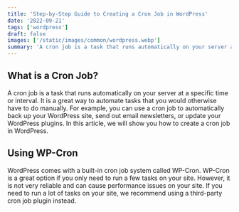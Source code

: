 ```yaml
---
title: 'Step-by-Step Guide to Creating a Cron Job in WordPress'
date: '2022-09-21'
tags: ['wordpress']
draft: false
images: ['/static/images/common/wordpress.webp']
summary: 'A cron job is a task that runs automatically on your server at a specific time or interval. It is a great way to automate tasks that you would otherwise have to do manually.'
---
```


## What is a Cron Job?

A cron job is a task that runs automatically on your server at a specific time or interval. It is a great way to automate tasks that you would otherwise have to do manually. For example, you can use a cron job to automatically back up your WordPress site, send out email newsletters, or update your WordPress plugins. In this article, we will show you how to create a cron job in WordPress.

## Using WP-Cron

WordPress comes with a built-in cron job system called WP-Cron. WP-Cron is a great option if you only need to run a few tasks on your site. However, it is not very reliable and can cause performance issues on your site. If you need to run a lot of tasks on your site, we recommend using a third-party cron job plugin instead.